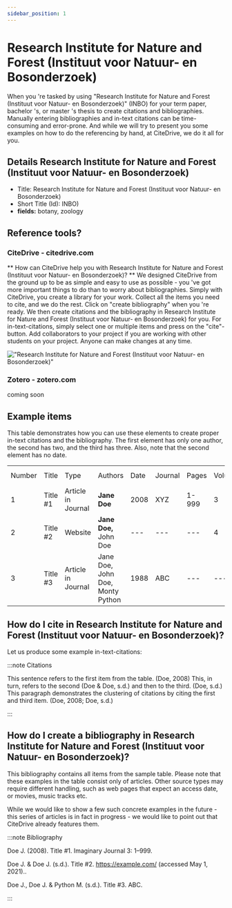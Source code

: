 ```yaml
---
sidebar_position: 1
---
```


# Research Institute for Nature and Forest (Instituut voor Natuur- en Bosonderzoek)

When you 're tasked by using "Research Institute for Nature and Forest (Instituut voor Natuur- en Bosonderzoek)" (INBO) for your term paper, bachelor 's, or master 's thesis to create citations and bibliographies.
Manually entering bibliographies and in-text citations can be time-consuming and error-prone. And while we will try to present you some examples on how to do the referencing by hand, at CiteDrive, we do it all for you.

## Details  Research Institute for Nature and Forest (Instituut voor Natuur- en Bosonderzoek)
* Title: Research Institute for Nature and Forest (Instituut voor Natuur- en Bosonderzoek)
* Short Title (Id): INBO)
* **fields:** botany, zoology

## Reference tools?
### CiteDrive - citedrive.com
** How can CiteDrive help you with Research Institute for Nature and Forest (Instituut voor Natuur- en Bosonderzoek)? **
We designed CiteDrive from the ground up to be as simple and easy to use as possible - you 've got more important things to do than to worry about bibliographies. Simply with CiteDrive, you create a library for your work. Collect all the items you need to cite, and we do the rest. Click on "create bibliography" when you 're ready. We then create citations and the bibliography in Research Institute for Nature and Forest (Instituut voor Natuur- en Bosonderzoek) for you. For in-text-citations, simply select one or multiple items and press on the "cite"-button. Add collaborators to your project if you are working with other students on your project. Anyone can make changes at any time.


!["Research Institute for Nature and Forest (Instituut voor Natuur- en Bosonderzoek)"](images/research-institute-for-nature-and-forest-instituut-voor-natuur-en-bosonderzoek.svg "Choose Research Institute for Nature and Forest (Instituut voor Natuur- en Bosonderzoek) in the CiteDrive App")

### Zotero - zotero.com

coming soon

## Example items

This table demonstrates how you can use these elements to create proper in-text citations and the bibliography. The first element has only one author, the second has two, and the third has three. Also, note that the second element has no date.


<table>
  <tr>
   <td>Number
   </td>
   <td>Title
   </td>
   <td>Type
   </td>
   <td>Authors
   </td>
   <td>Date
   </td>
   <td>Journal
   </td>
   <td>Pages
   </td>
   <td>Volume
   </td>
   <td>Issue
   </td>
   <td>Access Date
   </td>
  </tr>
  <tr>
   <td>1
   </td>
   <td>Title #1
   </td>
   <td>Article in Journal
   </td>
   <td><strong>Jane Doe</strong>
   </td>
   <td>2008
   </td>
   <td>XYZ
   </td>
   <td>1-999
   </td>
   <td>3
   </td>
   <td>2
   </td>
   <td>--
   </td>
  </tr>
  <tr>
   <td>
2
   </td>
   <td>Title #2
   </td>
   <td>Website
   </td>
   <td><strong>Jane Doe, </strong>John Doe
   </td>
   <td>---
   </td>
   <td>---
   </td>
   <td>---
   </td>
   <td>4
   </td>
   <td>---
   </td>
   <td>2020-05-01
   </td>
  </tr>
  <tr>
   <td>3
   </td>
   <td>Title #3
   </td>
   <td>Article in Journal
   </td>
   <td>Jane Doe, John Doe, Monty Python
   </td>
   <td>1988
   </td>
   <td>ABC
   </td>
   <td>---
   </td>
   <td>---
   </td>
   <td>16
   </td>
   <td>---
   </td>
  </tr>
</table>



## How do I cite in  Research Institute for Nature and Forest (Instituut voor Natuur- en Bosonderzoek)?

Let us produce some example in-text-citations:

:::note Citations


This sentence refers to the first item from the table. (Doe, 2008) This, in turn, refers to the second (Doe &amp; Doe, s.d.)
and then to the third.  (Doe, s.d.)
This paragraph demonstrates the clustering of citations by citing the first and third item. (Doe, 2008; Doe, s.d.)

:::

## How do I create a bibliography in Research Institute for Nature and Forest (Instituut voor Natuur- en Bosonderzoek)?

This bibliography contains all items from the sample table. Please note that these examples in the table consist only of articles. Other source types may require different handling, such as web pages that expect an access date, or movies, music tracks etc.

While we would like to show a few such concrete examples in the future - this series of articles is in fact in progress - we would like to point out that CiteDrive already features them.

:::note Bibliography

Doe J. (2008). Title #1. Imaginary Journal 3: 1–999.

Doe J. &amp; Doe J. (s.d.). Title #2. https://example.com/ (accessed May 1, 2021)..

Doe J., Doe J. &amp; Python M. (s.d.). Title #3. ABC.



:::


        